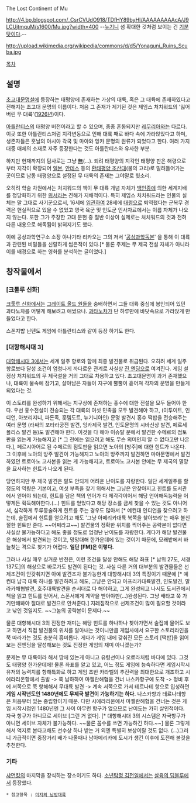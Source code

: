 The Lost Continent of Mu

http://4.bp.blogspot.com/_CsrCVUdO918/TDfHY89byHI/AAAAAAAAAcA/J9LCUjtmquM/s1600/Mu.jpg?width=400
--[[뉴기니]] 섬 확대한 것처럼 보이는 건 [[기분 탓]]이다.--

http://upload.wikimedia.org/wikipedia/commons/d/d5/Yonaguni_Ruins_Scuba.jpg

[[목차]]

== 설명 ==
[[초고대문명설]]에 등장하는 태평양에 존재하는 가상의 대륙, 혹은 그 대륙에 존재하였다고 전해지는 초고대 문명의 이름이다. 처음 그 존재가 제기된 것은 제임스 처치워드의 '잃어버린 무 대륙'([[1926년]])이다.

[[아틀란티스]]의 태평양 버전이라고 할 수 있으며, 종종 혼동되지만 [[레무리아]]와는 다르다. 이곳 또한 아틀란티스처럼 지각변동으로 인해 대륙 째로 바다 속에 가라앉았다고 하며, 생존자들은 훗날의 아시아 각국 및 마야와 잉카 문명의 원류가 되었다고 한다. 여러 가지 대중 매체의 소재로 자주 등장한다는 것도 아틀란티스와 유사한 부분.

하지만 현재까지의 탐사로는 그냥 [[그런 거 없다|無]](...). 되려 태평양의 지각인 태평양 판은 해령으로부터 지각이 확장되어 [[일본]], [[안데스]] 등의 [[환태평양 조산대]](불의 고리)로 밀려들어가는 곳이므로 남동 태평양으로 설정된 무 대륙의 존재는 그야말로 헛소리. 

오히려 학술 차원에서는 처치워드의 책이 무 대륙 개념 자체가 [[백인]]종에 의한 세계지배를 정당화하기 위한 [[위서]]라는 견해가 지배적이다. 특히 제임스 처치워드라는 인물의 실체는 말 그대로 사기꾼으로서, 16세에 [[임관]]하여 28세에 [[대령]]으로 퇴역했다는 군복무 경력은 현실적으로 있을 수 없었고 영국 육군 및 인도군 인사자료에서는 이름 자체가 나오지 않는다. 또한 그가 주장한 고대 문헌 중 절반 이상이 실제로는 처치워드의 것과 전혀 다른 내용으로 해독됨이 밝혀지기도 했다.

이에 공상과학연구소 소장 야나기타 리카오는 그의 저서 '[[공상과학독본]]' 을 통해 이 대륙과 관련된 비밀들을 신랄하게 씹은적이 있다.[* 물론 주제는 무 제국 전설 자체가 아니라 이를 배경으로 하는 영화를 분석하는 글이었다.]

== 창작물에서 ==
=== [크툴루 신화] ===
[[크툴루 신화]]에서는 [[그레이트 올드 원]]들을 숭배하면서 그들 대륙 중심에 봉인되어 있던 과타노차를 어떻게 해보려고 애썼으나. [[과타노차]]가 단 하루만에 바닷속으로 가라앉게 만들었다고 한다.

스폰지밥 닌텐도 게임에 아틀란티스와 같이 등장 하기도 한다.

=== [대항해시대 3] ===
[[대항해시대 3]]에서는 세계 일주 항로와 함께 최종 발견물로 취급된다. 오히려 세계 일주 항로보다 달성 조건이 엄청나게 까다로운 관계로 사실상 [[진 엔딩]]으로 여겨진다. 게임 설정상 처치워드의 무 제국설을 거의 그대로 차용하고 있다. 초고대문명이 과거 존재했으나, 대륙이 물속에 잠기고, 살아남은 자들이 지구에 뿔뿔이 흩어져 각자의 문명을 만들게되었다는 것. 

이 스토리를 완성하기 위해서는 지구상에 존재하는 홍수에 대한 전설을 모두 들어야 한다. 우선 홍수전설이 전승되는 각 대륙의 여섯 민족을 모두 발견해야 하고, (이투이트, 인디언, 아보리지니, 파돈족, 훗템도트, 뉴기니아인) 문명 발견시 홍수 떡밥을 전승해주는 여러 문명 (라싸의 포타라궁전 발견, 잉카제국 발견, 인도문명의 시바신상 발견, 페르세폴리스 발견 등)도 발견해야 한다. 이것을 다 해야 이슈탈 문에서 발견한 수메르의 점토판을 읽는게 가능해지고 [* 그 전에는 읽으려고 해도 무슨 의미인지 알 수 없다고만 나온다.], 페르시아어로{{{Insert non-formatted text here}}} 된 수메르의 점토판을 읽으면 노아의 [방주]에 대한 힌트가 나온다. 그 이후에 노아의 방주 발견이 가능해지고 노아의 방주까지 발견하면 마야문명에서 발견하였던 트로아노 고사본을 읽는 게 가능해지고, 트로아노 고사본 안에는 무 제국의 멸망을 묘사하는 힌트가 나오게 된다. 

당연하지만 무 제국 발견은 말도 안되게 어려운 난이도를 자랑한다. 일단 세계일주를 할 정도의 역량은 기본이고, 여섯 부족을 찾기 위해서는 그냥은 안찾아지고 힌트를 도서관에서 얻어야 되는데, 힌트를 담은 책의 언어가 다 제각각이어서 해당 언어해독능력을 어떻게든 획득해야한다.(...) 힌트를 얻었다고 해당 장소를 금세 찾을 수 있는 것도 아니어서, 심각하게 두루뭉술하게 힌트를 주는 경우도 많아서 [* 예컨대 인디언을 찾으려고 하는데, 술집에서 힌트를 얻으려고 해도 '그냥 아메리카대륙 북쪽을 찾아보라'는 매우 불친절한 힌트만 준다. ~~어쩌라고~~] 발견물의 정확한 위치를 찍어주는 공략본이 없다면 사실상 불가능하다고 해도 좋을 정도로 엄청난 난이도를 자랑한다. 게다가 해당 발견물은 해상에서 발견되는 것이고, 망망대해 한가운데에 있는 것이기 때문에, 모래밭에서 바늘찾는 격으로 찾기가 어렵다. '''일단 [FM]은 이렇다.''' 

그러나 사실 매우 싱거운 반전은, 이런 조건을 달성 안해도 해당 좌표 [* 남위 27도, 서경 137도]의 해상으로 바로가도 발견이 된다는 것. 사실 다른 거의 대부분의 발견물들은 선제조건이 안갖춰지면 아예 발견조차 불가능한게 대항해시대 3의 특징이기 때문에 [* 예컨대 남극 대륙 하나를 발견하려고 해도, 그냥은 안되고 아프리카대륙발견, 인도발견, 말라카해협발견, 호주대륙발견을 순서대로 다 해야하고, 그게 완성되고 나서도 도서관에서 책을 읽고 힌트를 얻어서, 스폰서에게 계약을 받아야만(...)완성된다. 그냥 배타고 쭉 가기만해봐야 절대로 발견으로 안쳐준다.] 지레짐작으로 선제조건이 많이 필요할 것이라고 낚인 것일지도.  ~~그놈의 공략본이 문제다.~~

물론 대항해시대 3의 진정한 재미는 해당 힌트를 하나하나 찾아가면서 술집에 물어도 보고 하면서 직접 발견물의 위치를 알아내는 것이니만큼 게임사에서 요구한 스토리라인을 쭉 따라가는 것도 충분히 흥미롭다. 게다가 게임 내에 갖춰진 모든 스토리 [떡밥]을 읽어보는 진엔딩을 달성해보는 것도 진정한 게임의 재미 아니겠는가? 

문제는 무 대륙이라 해서 땅에 있는게 아니고 유령선이나 오로라처럼 바다에 있다. 그것도 태평양 한가운데에! 물론 좌표를 알고 있고, 어느 정도 게임에 능숙하다면 게임시작시 유저의 능력치를 항해특화로 하고 게임 초반 카라벨의 추진력을 최대한으로 개조하고 시에라리온항에서 출발 -> 쭉 남하하여 마젤란해협을 건너 나스카항구에 도착 -> 정비 후에 서쪽으로 쭉 항해해서 무대륙 발견 -> 계속 서쪽으로 가서 테르나테 항으로 입성하면 '''게임 시작년도인 1480년에도 무제국 발견이 가능하기는 하다.''' 나스카항과 테르나테항은 처음부터 있는 중립항이기 때문. 다만 시에라리온에서 마젤란해협을 건너는 것은 게임 시작시점인 1480년엔 그 사이 아무런 항구가 없으므로 난이도는 가히 살인적이다. 자국 항구가 아니므로 세이브 [그런 거 없다]. [* 대항해시대 3의 시스템은 자국항구가 아니면 세이브 자체가 불가능하다. ~~물론 꼼수를 쓰면 가능하긴 하다.~~] 물론 그렇게 해서 억지로 본다고해도 선수상 하나 받는 거 외엔 특별히 보상이랄 것도 없다. (...)그러니 가급적이면 중장거리 배가 나올때나 남아메리카에 도시가 생긴 이후에 도전해 볼것을 추천한다. 

=== 기타 ===
[[샤먼킹]]의 마지막을 장식하는 장소이기도 하다. [[소년탐정 김전일]]에서는 [[살육의 딥블루]]에서 등장했다.


 * 참고항목 : [[미지의 남방대륙]]
